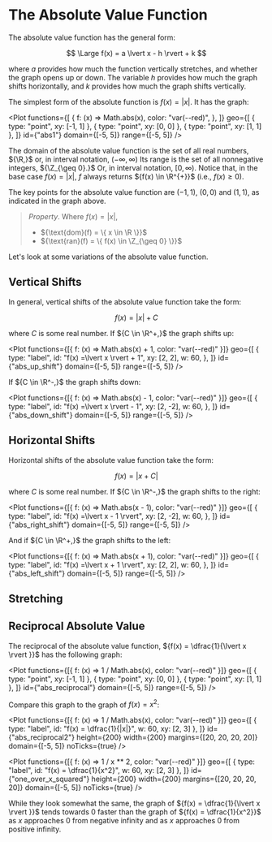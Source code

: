 
# The Absolute Value Function

The absolute value function has the general form:

$$
	\Large f(x) = a \lvert x - h \rvert + k
$$

where ${a}$ provides how much the function vertically stretches, and
whether the graph opens up or down. The variable ${h}$ provides how much
the graph shifts horizontally, and ${k}$ provides how much the graph shifts
vertically.

The simplest form of the absolute function is ${f(x) = \lvert x  \rvert.}$
It has the graph:

<Plot
	functions={[
		{
			f: (x) => Math.abs(x),
			color: "var(--red)",
		},
	]}
	geo={[
		{ type: "point", xy: [-1, 1] },
		{ type: "point", xy: [0, 0] },
		{ type: "point", xy: [1, 1] },
	]}
	id={"abs1"}
	domain={[-5, 5]}
	range={[-5, 5]}
/>

The domain of the absolute value function is the set of all real numbers,
${\R,}$ or, in interval notation, ${(-\infty, \infty)}$ Its range is the
set of all nonnegative integers, ${\Z_{\geq 0}.}$ Or, in interval notation,
${[0, \infty).}$ Notice that, in the base case ${f(x) = \lvert x \rvert,}$
$f$ always returns ${f(x) \in \R^{+}}$ (i.e., ${f(x) \geq 0}$).

The key points for the absolute value function are ${(-1,1),}$ ${(0,0)}$
and ${(1,1),}$ as indicated in the graph above.

> _Property_. Where ${f(x) = \lvert x \rvert,}$
>
> - ${\text{dom}(f) = \{ x \in \R \}}$
> - ${\text{ran}(f) = \{ f(x) \in \Z_{\geq 0} \}}$

Let's look at some variations of the absolute value function.

## Vertical Shifts

In general, vertical shifts of the absolute value function take the form:

$$
	f(x) =\lvert x \rvert + C
$$

where ${C}$ is some real number. If ${C \in \R^+,}$ the graph shifts up:

<Plot
	functions={[{ f: (x) => Math.abs(x) + 1, color: "var(--red)" }]}
	geo={[
		{
			type: "label",
			id: "f(x) =\\lvert x \\rvert + 1",
			xy: [2, 2],
			w: 60,
		},
	]}
	id={"abs_up_shift"}
	domain={[-5, 5]}
	range={[-5, 5]}
/>

If ${C \in \R^-,}$ the graph shifts down:

<Plot
	functions={[{ f: (x) => Math.abs(x) - 1, color: "var(--red)" }]}
	geo={[
		{
			type: "label",
			id: "f(x) =\\lvert x \\rvert - 1",
			xy: [2, -2],
			w: 60,
		},
	]}
	id={"abs_down_shift"}
	domain={[-5, 5]}
	range={[-5, 5]}
/>

## Horizontal Shifts

Horizontal shifts of the absolute value function take the form:

$$
	f(x) = \lvert x + C \rvert
$$

where ${C}$ is some real number. If ${C \in \R^-,}$ the graph shifts to the
right:

<Plot
	functions={[{ f: (x) => Math.abs(x - 1), color: "var(--red)" }]}
	geo={[
		{
			type: "label",
			id: "f(x) =\\lvert x - 1 \\rvert",
			xy: [2, -2],
			w: 60,
		},
	]}
	id={"abs_right_shift"}
	domain={[-5, 5]}
	range={[-5, 5]}
/>

And if ${C \in \R^+,}$ the graph shifts to the left:

<Plot
	functions={[{ f: (x) => Math.abs(x + 1), color: "var(--red)" }]}
	geo={[
		{
			type: "label",
			id: "f(x) =\\lvert x + 1 \\rvert",
			xy: [2, 2],
			w: 60,
		},
	]}
	id={"abs_left_shift"}
	domain={[-5, 5]}
	range={[-5, 5]}
/>

## Stretching

## Reciprocal Absolute Value

The reciprocal of the absolute value function,
${f(x) = \dfrac{1}{\lvert x \rvert }}$ has the following graph:

<Plot
	functions={[{ f: (x) => 1 / Math.abs(x), color: "var(--red)" }]}
	geo={[
		{ type: "point", xy: [-1, 1] },
		{ type: "point", xy: [0, 0] },
		{ type: "point", xy: [1, 1] },
	]}
	id={"abs_reciprocal"}
	domain={[-5, 5]}
	range={[-5, 5]}
/>

Compare this graph to the graph of ${f(x) = x^2}$:

<Grid cols={2}>

<Plot
	functions={[{ f: (x) => 1 / Math.abs(x), color: "var(--red)" }]}
	geo={[
		{ type: "label", id: "f(x) = \\dfrac{1}{|x|}", w: 60, xy: [2, 3] },
	]}
	id={"abs_reciprocal2"}
	height={200}
	width={200}
	margins={[20, 20, 20, 20]}
	domain={[-5, 5]}
	noTicks={true}
/>

<Plot
	functions={[{ f: (x) => 1 / x ** 2, color: "var(--red)" }]}
	geo={[
		{ type: "label", id: "f(x) = \\dfrac{1}{x^2}", w: 60, xy: [2, 3] },
	]}
	id={"one_over_x_squared"}
	height={200}
	width={200}
	margins={[20, 20, 20, 20]}
	domain={[-5, 5]}
	noTicks={true}
/>

</Grid>

While they look somewhat the same, the graph of
${f(x) = \dfrac{1}{\lvert x \rvert }}$ tends towards 0 faster than the
graph of ${f(x) = \dfrac{1}{x^2}}$ as ${x}$ approaches 0 from negative
infinity and as ${x}$ approaches 0 from positive infinity.
